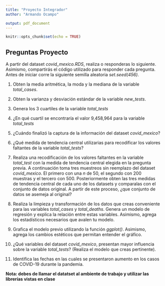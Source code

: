```yaml
---
title: "Proyecto Integrador"
author: "Armando Ocampo"

output: pdf_document
---
```


```r
knitr::opts_chunk$set(echo = TRUE)
```

## Preguntas Proyecto

A partir del dataset *covid_mexico.RDS*, realiza o responderas lo siguiente. Asimismo, compartirás el código utilizado para responder cada pregunta. Antes de iniciar corre la siguiente semilla aleatoria *set.seed(456)*.


1. Obten la media aritmética, la moda y la mediana de la variable *total_cases*.

2. Obten la varianza y desviación estándar de la variable *new_tests*.

3. Genera los 3 cuartiles de la variable *total_tests*

4. ¿En qué cuartil se encontraría el valor 9,458,964 para la variable *total_tests*

5. ¿Cuándo finalizó la captura de la información del dataset *covid_mexico*?

6. ¿Qué medida de tendencia central utilizarias para recodificar los valores faltantes de la variable *total_tests*?

7. Realiza una recodificación de los valores faltantes en la variable *total_test* con la medida de tendencia central elegida en la pregunta previa. A continuación toma tres muestreos sin reemplazo del dataset *covid_mexico*. El primero con una *n* de 50, el segundo con 200 muestras y el tercero con 500. Posteriormente obten las tres medidas de tendencia central de cada uno de los datasets y comparalas con el conjunto de datos original. A partir de este proceso, ¿que conjunto de datos se asemeja al original?

8. Realiza la limpieza y transformación de los datos que creas conveniente para las variables *total_cases* y *total_deaths*. Genera un modelo de regresión y explica la relación entre estas variables. Asimismo, agrega los estadísticos necesarios que avalen tu modelo.

9. Grafica el modelo previo utilizando la función *ggplot()*. Asimismo, agrega los cambios estéticos que permitan entender el gráfico.

10. ¿Qué variables del dataset *covid_mexico*, presentan mayor influencia sobre la variable *total_tests*? (Realiza el modelo que creas pertinente).

11. Identifica las fechas en las cuales se presentaron aumento en los casos de COVID-19 durante la pandemia.


**Nota: debes de llamar el datatset al ambiente de trabajo y utilizar las librerías vistas en clase**
